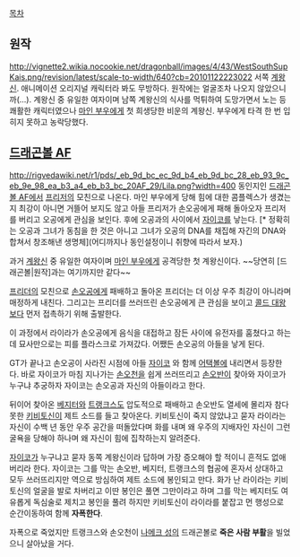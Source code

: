 [[목차]]
== 원작 ==
http://vignette2.wikia.nocookie.net/dragonball/images/4/43/WestSouthSupKais.png/revision/latest/scale-to-width/640?cb=20101122223022
서쪽 [[계왕신]]. 애니메이션 오리지널 캐릭터라 봐도 무방하다. 원작에는 얼굴조차 나오지 않았으니까(...). 계왕신 중 유일한 여자이며 남쪽 계왕신의 식사를 먹튀하여 도망가면서 노는 등 쾌활한 캐릭터였으나 [[마인 부우]]에게 첫 희생당한 비운의 계왕신. 부우에게 타격 한 번 입히지 못하고 농락당했다. 

== [[드래곤볼 AF]] ==
http://rigvedawiki.net/r1/pds/_eb_9d_bc_ec_9d_b4_eb_9d_bc_28_eb_93_9c_eb_9e_98_ea_b3_a4_eb_b3_bc_20AF_29/Lila.png?width=400
동인지인 [[드래곤볼 AF]]에서 [[프리저]]의 모친으로 나온다. 마인 부우에게 당해 힘에 대한 콤플렉스가 생겼는지 최강이 아니면 거뜰어 보지도 않고 아들 프리저가 손오공에게 패해 돌아오자 프리저를 버리고 오공에게 관심을 보인다. 후에 오공과의 사이에서 [[자이코]]를 낳는다. [* 정확히는 오공과 그녀가 동침을 한 것은 아니고 그녀가 오공의 DNA를 채집해 자긴의 DNA와 합쳐서 창조해낸 생명체](어디까지나 동인설정이니 취향에 따라서 보자.)

과거 [[계왕신]] 중 유일한 여자이며 [[마인 부우]]에게 공격당한 첫 계왕신이다. ~~당연히 [드래곤볼|원작]과는 여기까지만 같다~~

[[프리더]]의 모친으로 [[손오공(드래곤볼)|손오공]]에게 패배하고 돌아온 프리더는 더 이상 우주 최강이 아니라며 매정하게 내친다. 그리고는 프리더를 쓰러뜨린 손오공에게 큰 관심을 보이고 [[콜드 대왕]]보다 먼저 접촉하기 위해 출발한다.

이 과정에서 라이라가 손오공에게 음식을 대접하고 잠든 사이에 유전자를 훔쳤다고 하는데 묘사만으로는 피를 플라스크로 가져갔다. 어쨌든 손오공의 아들을 낳게 된다.

GT가 끝나고 손오공이 사라진 시점에 아들 [[자이코]] 와 함께 [[어택볼]]에 내리면서 등장한다. 바로 자이코가 마침 지나가는 [[손오천]]을 쉽게 쓰러뜨리고 [[손오반(2세)|손오반]]이 찾아와 자이코가 누구냐 추궁하자 자이코는 손오공과 자신의 아들이라고 한다.

뒤이어 찾아온 [[베지터]]와 [[트랭크스]]도 압도적으로 패배하고 손오반도 열세에 몰리자 참다못한 [[키비토신]]이 제트 소드를 들고 찾아온다. 키비토신이 죽지 않았냐고 묻자 라이라는 자신이 수백 년 동안 우주 공간을 떠돌았다며 화를 내며 왜 우주의 지배자인 자신이 그런 굴욕을 당해야 하나며 왜 자신이 힘에 집착하는지 알려준다.

[[자이코]]가 누구냐고 묻자 동쪽 계왕신이라 답하며 가장 증오해야 할 적이니 흔적도 없애버리라 한다. 자이코는 그를 막는 손오반, 베지터, 트랭크스의 협공에 혼자서 상대하고 모두 쓰러뜨리지만 역으로 방심하여 제트 소드에 봉인되고 만다. 화가 난 라이라는 키비토신의 얼굴을 발로 차버리고 이딴 봉인은 풀면 그만이라고 하며 그를 막는 베지터도 여유롭게 독심술로 제치고 봉인을 풀려 하지만 키비토신이 라이라를 붙잡고 먼 행성으로 순간이동하여 함께 '''자폭한다'''.

자폭으로 죽었지만 트랭크스와 손오천이 [[나메크 성]]의 드래곤볼로 '''죽은 사람 부활'''을 빌었으니 살아났을 거다.

